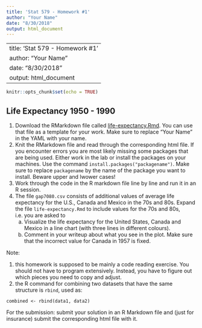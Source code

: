 ```yaml
---
title: 'Stat 579 - Homework #1'
author: "Your Name"
date: "8/30/2018"
output: html_document
---
```

---
title: 'Stat 579 - Homework #1'
author: "Your Name"
date: "8/30/2018"
output: html_document
---

```r
knitr::opts_chunk$set(echo = TRUE)
```

## Life Expectancy 1950 - 1990

1. Download the RMarkdown file called [life-expectancy.Rmd](life-expectancy.Rmd). You can use that file as a template for your work.
Make sure to replace "Your Name" in the YAML with your name.
2. Knit the RMarkdown file and read through the corresponding html file. If you encounter errors you are most likely missing some packages that are being used. Either work in the lab or install the packages on your machines. Use the command `install.packages("packagename")`. Make sure to replace  `packagename` by the name of the package you want to install. Beware upper and lwower cases!
3. Work through the code in the R markdown file line by line and run it in an R session. 
4. The file `gap7080.csv` consists of additional values of average life expectancy for the U.S., Canada and Mexico in the 70s and 80s.
Expand the file `life-expectancy.Rmd` to  include values for the 70s and 80s, i.e. you are asked to
    a. Visualize the life expectancy for the United States, Canada and Mexico in a line chart (with three lines in different colours).
    b. Comment in your writeup about what you see in the plot. Make sure that the incorrect value for Canada in 1957 is fixed.

Note: 

1. this homework is supposed to be mainly a code reading exercise. You should not have to program extensively. Instead, you have to figure out which pieces you need to copy and adjust. 
2. the R command for combining two datasets that have the same structure is `rbind`, used as:
```
combined <- rbind(data1, data2)
```

For the submission: submit your solution in an R Markdown file and (just for insurance) submit the corresponding html file with it. 
